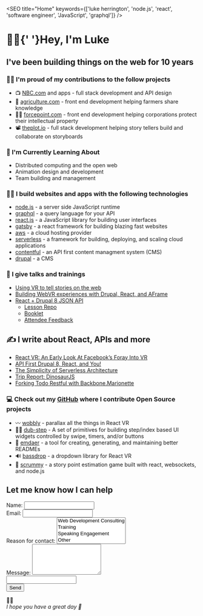 

<SEO title="Home" keywords={['luke herrington', 'node.js', 'react', 'software engineer', 'JavaScript', 'graphql']} />

<div style={{textAlign: 'center'}}>
  <h1 style={{ margin: '50px 0', fontSize: '60px'}}>👋🏻{'  '}<span className="gradient-text">Hey, I'm Luke</span></h1>
  <h2>I've been building things on the web for 10 years</h2>
</div>

<div style={{ maxWidth: '300px', margin: '3.45rem auto' }}>
  <LukeImage />
</div>

### 💪🏻 I'm proud of my contributions to the follow projects
- 📺 [NBC.com](https://nbc.com) and apps - full stack development and API design
- 🌽 [agriculture.com](https://www.agriculture.com/) - front end development helping farmers share knowledge 
- 🕵🏻‍ [forcepoint.com](https://www.forcepoint.com/) - front end development helping corporations protect their intellectual property
- 📽️ [theplot.io](http://theplot.io) - full stack development helping story tellers build and collaborate on storyboards

### 🧐 I'm Currently Learning About
- Distributed computing and the open web
- Animation design and development
- Team building and management

### 👨‍🔧 I build websites and apps with the following technologies
- [node.js](https://nodejs.org) - a server side JavaScript runtime
- [graphql](http://graphql.org) - a query language for your API
- [react.js](https://reactjs.org) - a JavaScript library for building user interfaces
- [gatsby](https://gatsbyjs.org) - a react framework for building blazing fast websites
- [aws](https://aws.amazon.com/) - a cloud hosting provider
- [serverless](http://serverless.com/) - a framework for building, deploying, and scaling cloud applications
- [contentful](https://contentful.com) - an API first content managment system (CMS)
- [drupal](http://www.drupal.com/) - a CMS

### 📣 I give talks and trainings
<ul>
  <Li label="2018"><a href="https://www.youtube.com/watch?v=ueZtczrQO-8">Using VR to tell stories on the web</a></Li>
  <Li label="2017"><a href="https://www.youtube.com/watch?v=q6iyiPaGXFo">Building WebVR experiences with Drupal, React, and AFrame</a></Li>
  <Li label="2016"><a href="https://github.com/fourkitchens/waterwheel-training">React + Drupal 8 JSON API</a>
    <ul>
      <li><a href="https://github.com/fourkitchens/waterwheel-training">Lesson Repo</a></li>
      <li><a href="https://docs.google.com/document/d/1MzBlCK7oDczbjTtp3tmcKtjgz9Hh-Rxfv3BWY1yEq3I/view">Booklet</a></li>
      <li><a href="https://drive.google.com/file/d/0BxzTPP5EWAyoUk1IM2Rra2x3UUE/view">Attendee Feedback</a></li>
    </ul>
  </Li>
</ul>

## ✍️ I write about React, APIs and more
<ul>
  <Li label="2017"><a href="https://www.fourkitchens.com/blog/development/react-vr-early-look-facebooks-foray-vr/">React VR: An Early Look At Facebook’s Foray Into VR</a></Li>
  <Li label="2017"><a href="https://www.fourkitchens.com/blog/events/api-first-drupal-8-react-and-you/">API First Drupal 8, React, and You!</a></Li>
  <Li label="2016"><a href="https://www.fourkitchens.com/blog/development/the-simplicity-of-serverless-architecture/">The Simplicity of Serverless Architecture</a></Li>
  <Li label="2016"><a href="https://www.fourkitchens.com/blog/article/trip-report-dinosaurjs/">Trip Report: DinosaurJS</a></Li>
  <Li label="2015"><a href="https://www.gizra.com/content/restful-backbone-marionette/">Forking Todo Restful with Backbone.Marionette</a></Li>
</ul>

### 💻 Check out my [GitHub](https://github.com/infiniteluke) where I contribute Open Source projects
- 〰️ [wobbly](https://github.com/infiniteluke/wobbly) - parallax all the things in React VR
- 🕺🏻 [dub-step](https://github.com/infiniteluke/dub-step) - A set of primitives for building step/index based UI widgets controlled by swipe, timers, and/or buttons
- 📓 [emdaer](https://github.com/emdaer/emdaer) - a tool for creating, generating, and maintaining better READMEs
- 🔊 [bassdrop](https://github.com/infiniteluke/bassdrop) - a dropdown library for React VR
- 🎴 [scrummy](http://www.playscrummy.com/) - a story point estimation game built with react, websockets, and node.js
<div>
  <h2 style={{ textAlign: 'center', marginTop: '60px' }}>Let me know how I can help</h2>
</div>
<form name="contact" data-netlify-honeypot="bot" method="POST" data-netlify="true" style={{ maxWidth: '400px', margin: '0 auto', display: 'flex', flexDirection: 'column' }}>
  <input type="hidden" name="form-name" value="contact" />
  <div class="form-field">
    <label htmlFor="name">Name:
      <input type="text" name="name" />
    </label>
  </div>
  <div class="form-field">
    <label htmlFor="email">Email:
    <input type="email" name="email" />
    </label>
  </div>
  <div class="form-field">
    <label htmlFor="role[]">Reason for contact:
    <select name="role[]" multiple>
      <option value="dev">Web Development Consulting</option>
      <option value="training">Training</option>
      <option value="speaking">Speaking Engagement</option>
      <option value="other">Other</option>
    </select>
    </label>
  </div>
  <div class="form-field">
    <label htmlFor="message">Message:
    <textarea rows="5" name="message"></textarea>
    </label>
  </div>
  <input style={{ display: 'none' }} type="text" name="bot" />   
  <div class="form-field">
    <button type="submit">Send</button>
  </div>
</form>
<div style={{fontSize: '5rem', paddingTop: '100px', 'textAlign': 'center' }}>👋🏻</div>
<footer style={{textAlign:'center', margin: '100px 0 100px 0'}}><i>I hope you have a great day 💛</i></footer>
